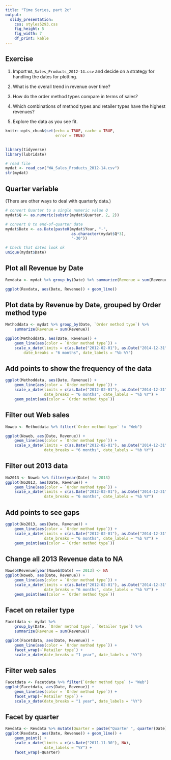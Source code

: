 ```yaml
---
title: "Time Series, part 2c"
output: 
  slidy_presentation:
    css: styles5293.css
    fig_height: 5
    fig_width: 7
    df_print: kable
---
```


## Exercise

1. Import `WA_Sales_Products_2012-14.csv` and decide on a strategy for handling the dates for plotting.

2. What is the overall trend in revenue over time?

3. How do the order method types compare in terms of sales?

4. Which combinations of method types and retailer types have the highest revenues?

5. Explore the data as you see fit.


```r
knitr::opts_chunk$set(echo = TRUE, cache = TRUE,
                      error = TRUE)
```

##
```r
library(tidyverse)
library(lubridate)
```

```r
# read file
mydat <- read_csv("WA_Sales_Products_2012-14.csv")
str(mydat)
```

## Quarter variable

(There are other ways to deal with quarterly data.)

```r
# convert Quarter to a single numeric value Q
mydat$Q <- as.numeric(substr(mydat$Quarter, 2, 2))

# convert Q to end-of-quarter date
mydat$Date <- as.Date(paste0(mydat$Year, "-",
                             as.character(mydat$Q*3),
                             "-30"))

# Check that dates look ok
unique(mydat$Date)
```


## Plot all Revenue by Date
```r
Revdata <- mydat %>% group_by(Date) %>% summarize(Revenue = sum(Revenue))

ggplot(Revdata, aes(Date, Revenue)) + geom_line()
```

## Plot data by Revenue by Date, grouped by Order method type
```r
Methoddata <- mydat %>% group_by(Date, `Order method type`) %>%
    summarize(Revenue = sum(Revenue))

ggplot(Methoddata, aes(Date, Revenue)) +
    geom_line(aes(color = `Order method type`)) +
    scale_x_date(limits = c(as.Date("2012-02-01"), as.Date("2014-12-31")),
        date_breaks = "6 months", date_labels = "%b %Y")
```

## Add points to show the frequency of the data
```r
ggplot(Methoddata, aes(Date, Revenue)) +
    geom_line(aes(color = `Order method type`)) +
    scale_x_date(limits = c(as.Date("2012-02-01"), as.Date("2014-12-31")),
                 date_breaks = "6 months", date_labels = "%b %Y") +
    geom_point(aes(color = `Order method type`))
```

## Filter out Web sales
```r
Noweb <- Methoddata %>% filter(`Order method type` != "Web")

ggplot(Noweb, aes(Date, Revenue)) +
    geom_line(aes(color = `Order method type`)) +
    scale_x_date(limits = c(as.Date("2012-02-01"), as.Date("2014-12-31")),
                 date_breaks = "6 months", date_labels = "%b %Y")
```

## Filter out 2013 data
```r
No2013 <- Noweb %>% filter(year(Date) != 2013)
ggplot(No2013, aes(Date, Revenue)) +
    geom_line(aes(color = `Order method type`)) +
    scale_x_date(limits = c(as.Date("2012-02-01"), as.Date("2014-12-31")),
                 date_breaks = "6 months", date_labels = "%b %Y")
```

## Add points to see gaps
```r
ggplot(No2013, aes(Date, Revenue)) +
    geom_line(aes(color = `Order method type`)) +
    scale_x_date(limits = c(as.Date("2012-02-01"), as.Date("2014-12-31")),
                 date_breaks = "6 months", date_labels = "%b %Y") +
    geom_point(aes(color = `Order method type`))
```

## Change all 2013 Revenue data to NA
```r
Noweb$Revenue[year(Noweb$Date) == 2013] <- NA
ggplot(Noweb, aes(Date, Revenue)) +
    geom_line(aes(color = `Order method type`)) +
    scale_x_date(limits = c(as.Date("2012-02-01"), as.Date("2014-12-31")),
                 date_breaks = "6 months", date_labels = "%b %Y") +
    geom_point(aes(color = `Order method type`))
```

## Facet on retailer type
```r
Facetdata <- mydat %>% 
    group_by(Date, `Order method type`, `Retailer type`) %>%
    summarize(Revenue = sum(Revenue))

ggplot(Facetdata, aes(Date, Revenue)) +
    geom_line(aes(color = `Order method type`)) +
    facet_wrap(~`Retailer type`) + 
    scale_x_date(date_breaks = "1 year", date_labels = "%Y")
```

## Filter web sales
```r
Facetdata <- Facetdata %>% filter(`Order method type` != "Web")
ggplot(Facetdata, aes(Date, Revenue)) +
    geom_line(aes(color = `Order method type`)) +
    facet_wrap(~`Retailer type`) + 
    scale_x_date(date_breaks = "1 year", date_labels = "%Y")
```


## Facet by quarter
```r
Revdata <- Revdata %>% mutate(Quarter = paste("Quarter ", quarter(Date)))
ggplot(Revdata, aes(Date, Revenue)) + geom_line() +
    geom_point() +
    scale_x_date(limits = c(as.Date("2011-11-30"), NA),
                 date_labels = "%Y") +
    facet_wrap(~Quarter)

```


